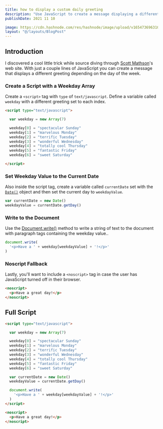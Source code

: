 ```yaml
---
title: how to display a custom daily greeting
description: "Use JavaScript to create a message displaying a different greeting depending on the day of the week."
publishDate: 2021 11 10

image: https://cdn.hashnode.com/res/hashnode/image/upload/v1654736963103/D3mX5clis.jpeg
layout: "@/layouts/BlogPost"
---
```


## Introduction

I discovered a cool little trick while source diving through [Scott Mathson](https://scottmathson.com/)'s web site. With just a couple lines of JavaScript you can create a message that displays a different greeting depending on the day of the week.

### Create a Script with a Weekday Array

Create a `<script>` tag with `type` of `text/javascript`. Define a variable called `weekday` with a different greeting set to each index.

```html
<script type="text/javascript">

  var weekday = new Array(7)

  weekday[0] = "spectacular Sunday"
  weekday[1] = "marvelous Monday"
  weekday[2] = "terrific Tuesday"
  weekday[3] = "wonderful Wednesday"
  weekday[4] = "totally cool Thursday"
  weekday[5] = "fantastic Friday"
  weekday[6] = "sweet Saturday"

</script>
```

### Set Weekday Value to the Current Date

Also inside the script tag, create a variable called `currentDate` set with the [`Date()`](https://developer.mozilla.org/en-US/docs/Web/JavaScript/Reference/Global_Objects/Date) object and then set the current day to `weekdayValue`.

```javascript
var currentDate = new Date()
weekdayValue = currentDate.getDay()
```

### Write to the Document

Use the [Document.write()](https://developer.mozilla.org/en-US/docs/Web/API/Document/write) method to write a string of text to the document with paragraph tags containing the weekday value..

```javascript
document.write(
  '<p>Have a ' + weekday[weekdayValue] + '!</p>'
)
```

### Noscript Fallback

Lastly, you'll want to include a `<noscript>` tag in case the user has JavaScript turned off in their browser.

```html
<noscript>
  <p>Have a great day!</p>
</noscript>
```

## Full Script

```html
<script type="text/javascript">

  var weekday = new Array(7)

  weekday[0] = "spectacular Sunday"
  weekday[1] = "marvelous Monday"
  weekday[2] = "terrific Tuesday"
  weekday[3] = "wonderful Wednesday"
  weekday[4] = "totally cool Thursday"
  weekday[5] = "fantastic Friday"
  weekday[6] = "sweet Saturday"

  var currentDate = new Date()
  weekdayValue = currentDate.getDay()

  document.write(
    '<p>Have a ' + weekday[weekdayValue] + '!</p>'
  )
</script>

<noscript>
  <p>Have a great day!</p>
</noscript>
```